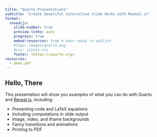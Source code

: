 ```yaml
---
title: "Quarto Presentations"
subtitle: "Create beautiful interactive slide decks with Reveal.js"
format:
  revealjs: 
    slide-number: true
    preview-links: auto
    progress: true
    embed-resources: true # when ready to publish
    #logo: images/quarto.png
    #css: styles.css
    footer: <https://quarto.org>
resources:
  - demo.pdf
---
```


## Hello, There

This presentation will show you examples of what you can do with Quarto and [Reveal.js](https://revealjs.com), including:

-   Presenting code and LaTeX equations
-   Including computations in slide output
-   Image, video, and iframe backgrounds
-   Fancy transitions and animations
-   Printing to PDF